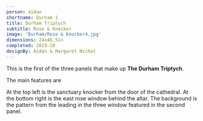 ```yaml
---
person: aidan
shortname: Durham 1
title: Durham Triptych
subtitle: Rose & Knocker
image: 'Durham/Rose & Knocker4.jpg'
dimensions: 24x46.5in
completed: 2019-10
designBy: Aidan & Margaret Nichol
---
```



This is the first of the three panels that make up **The Durham Triptych**.

The main features are

<TextImage right='Durham/knocker cropped small.jpg'>
  At the top left is the sanctuary knocker from the door of the cathedral.
</TextImage>
<TextImage right='Durham/Rose Window.jpg'>
  At the bottom right is the east rose window behind the altar.
</TextImage>
<TextImage right=''>
  The background is the pattern from the leading in the three window featured in the
  second panel.
</TextImage>
